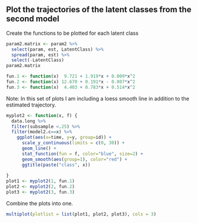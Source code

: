 
## Plot the trajectories of the latent classes from the second model

Create the functions to be plotted for each latent class
```r
param2.matrix <- param2 %>%
  select(param, est, LatentClass) %>%
  spread(param, est) %>%
  select(-LatentClass)
param2.matrix

fun.1 <- function(x)  9.721 + 1.919*x + 0.009*x^2 
fun.2 <- function(x) 12.670 + 0.191*x - 0.007*x^2
fun.3 <- function(x)  4.403 + 0.783*x + 0.514*x^2
```

Note: In this set of plots I am including a loess smooth line in addition to the estimated trajectory.
```r
myplot2 <- function(x, f) {
  data.long %>%
  filter(subsample <.25) %>%
  filter(model2.c==x) %>%
    ggplot(aes(x=time, y=y, group=id)) +
      scale_y_continuous(limits = c(0, 30)) +
      geom_line() + 
      stat_function(fun = f, color="blue", size=2) +
      geom_smooth(aes(group=1), color="red") +
      ggtitle(paste("class", x))
  
}
plot1 <- myplot2(1, fun.1)
plot2 <- myplot2(2, fun.2)
plot3 <- myplot2(3, fun.3)

```

Combine the plots into one.
```r
multiplot(plotlist = list(plot1, plot2, plot3), cols = 3)
```
